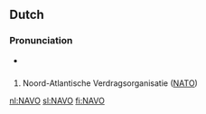 {{also|navo}}
==Dutch==
{{wikipedia|Noord-Atlantische Verdragsorganisatie|lang=nl}}

===Pronunciation===
* {{audio|Nl-NAVO.ogg|Audio|lang=nl}}

==={{acronym-old|nl}}===
{{head|nl}}
# Noord-Atlantische Verdragsorganisatie ([[NATO]])

[[nl:NAVO]]
[[sl:NAVO]]
[[fi:NAVO]]